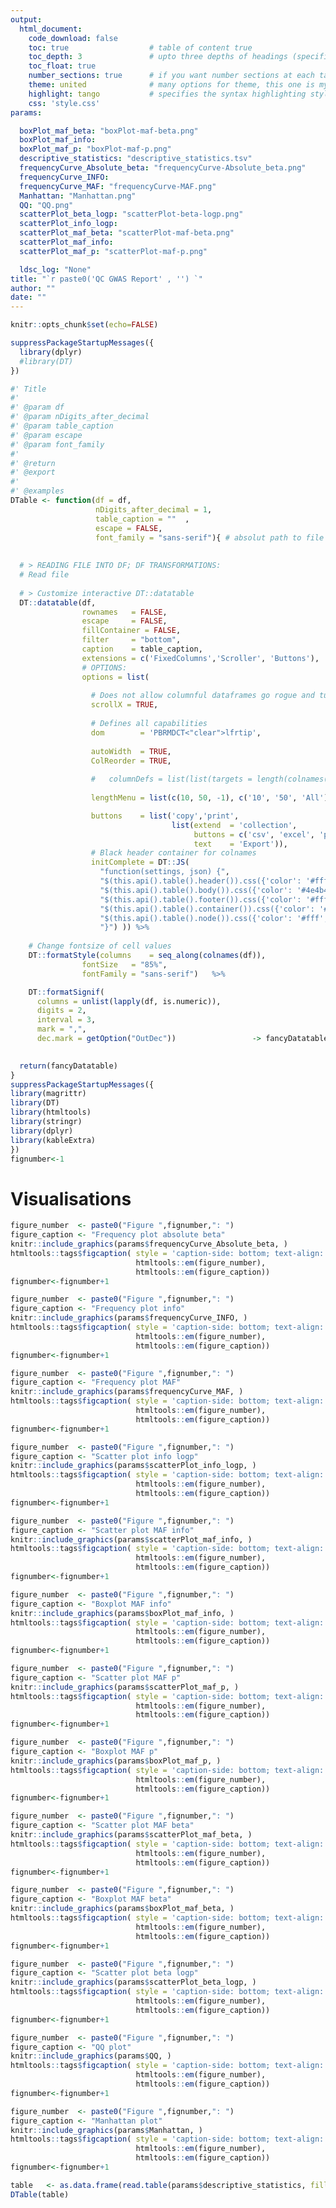 ```yaml
---
output: 
  html_document:
    code_download: false
    toc: true                  # table of content true
    toc_depth: 3               # upto three depths of headings (specified by #, ## and ###)
    toc_float: true
    number_sections: true      # if you want number sections at each table header
    theme: united              # many options for theme, this one is my favorite.
    highlight: tango           # specifies the syntax highlighting style
    css: 'style.css'
params:

  boxPlot_maf_beta: "boxPlot-maf-beta.png"
  boxPlot_maf_info:
  boxPlot_maf_p: "boxPlot-maf-p.png"
  descriptive_statistics: "descriptive_statistics.tsv"
  frequencyCurve_Absolute_beta: "frequencyCurve-Absolute_beta.png"
  frequencyCurve_INFO:
  frequencyCurve_MAF: "frequencyCurve-MAF.png"
  Manhattan: "Manhattan.png"
  QQ: "QQ.png"
  scatterPlot_beta_logp: "scatterPlot-beta-logp.png"
  scatterPlot_info_logp:
  scatterPlot_maf_beta: "scatterPlot-maf-beta.png"
  scatterPlot_maf_info:
  scatterPlot_maf_p: "scatterPlot-maf-p.png"

  ldsc_log: "None"
title: "`r paste0('QC GWAS Report' , '') `"
author: ""
date: ""
---
```




```r
knitr::opts_chunk$set(echo=FALSE)
```

```r
suppressPackageStartupMessages({
  library(dplyr)
  #library(DT)
})

#' Title
#'
#' @param df 
#' @param nDigits_after_decimal 
#' @param table_caption 
#' @param escape 
#' @param font_family 
#'
#' @return
#' @export
#'
#' @examples
DTable <- function(df = df,
                   nDigits_after_decimal = 1,
                   table_caption = ""  ,
                   escape = FALSE,
                   font_family = "sans-serif"){ # absolut path to file
  
  
  # > READING FILE INTO DF; DF TRANSFORMATIONS:
  # Read file
  
  # > Customize interactive DT::datatable
  DT::datatable(df, 
                rownames   = FALSE,
                escape     = FALSE,
                fillContainer = FALSE,
                filter     = "bottom",
                caption    = table_caption,
                extensions = c('FixedColumns','Scroller', 'Buttons'),
                # OPTIONS:
                options = list(
                  
                  # Does not allow columnful dataframes go rogue and tucks them in to fit page width
                  scrollX = TRUE,
                  
                  # Defines all capabilities
                  dom        = 'PBRMDCT<"clear">lfrtip',
                  
                  autoWidth  = TRUE,
                  ColReorder = TRUE,
  
                  #   columnDefs = list(list(targets = length(colnames(df)), visible = TRUE)))),
                  
                  lengthMenu = list(c(10, 50, -1), c('10', '50', 'All')),

                  buttons    = list('copy','print', 
                                    list(extend  = 'collection',
                                         buttons = c('csv', 'excel', 'pdf'),
                                         text    = 'Export')),
                  # Black header container for colnames
                  initComplete = DT::JS(
                    "function(settings, json) {",
                    "$(this.api().table().header()).css({'color': '#fff','font-family': 'sans-serif', 'background-color': '#4e4b4c'});",
                    "$(this.api().table().body()).css({'color': '#4e4b4c','font-family': 'sans-serif',   'text-align' : 'center'});",
                    "$(this.api().table().footer()).css({'color': '#fff','font-family': 'sans-serif'});",
                    "$(this.api().table().container()).css({'color': '#fff','font-family': 'sans-serif', 'outline-color' : '#4e4b4c' });",
                    "$(this.api().table().node()).css({'color': '#fff','font-family': 'sans-serif'});",
                    "}") )) %>% 
    
    # Change fontsize of cell values
    DT::formatStyle(columns    = seq_along(colnames(df)), 
                fontSize   = "85%",
                fontFamily = "sans-serif")   %>%

    DT::formatSignif(
      columns = unlist(lapply(df, is.numeric)),
      digits = 2,
      interval = 3,
      mark = ",",
      dec.mark = getOption("OutDec"))                 -> fancyDatatable

  
  return(fancyDatatable)  
}
suppressPackageStartupMessages({
library(magrittr)
library(DT)
library(htmltools)
library(stringr)
library(dplyr)
library(kableExtra)
})
fignumber<-1
```

# Visualisations
```r
figure_number  <- paste0("Figure ",fignumber,": ")
figure_caption <- "Frequency plot absolute beta"
knitr::include_graphics(params$frequencyCurve_Absolute_beta, )
htmltools::tags$figcaption( style = 'caption-side: bottom; text-align: center; font-size: 85%%; color: #71879d',
                            htmltools::em(figure_number),
                            htmltools::em(figure_caption))
fignumber<-fignumber+1
```
```r
figure_number  <- paste0("Figure ",fignumber,": ")
figure_caption <- "Frequency plot info"
knitr::include_graphics(params$frequencyCurve_INFO, )
htmltools::tags$figcaption( style = 'caption-side: bottom; text-align: center; font-size: 85%%; color: #71879d',
                            htmltools::em(figure_number),
                            htmltools::em(figure_caption))
fignumber<-fignumber+1
```
```r
figure_number  <- paste0("Figure ",fignumber,": ")
figure_caption <- "Frequency plot MAF"
knitr::include_graphics(params$frequencyCurve_MAF, )
htmltools::tags$figcaption( style = 'caption-side: bottom; text-align: center; font-size: 85%%; color: #71879d',
                            htmltools::em(figure_number),
                            htmltools::em(figure_caption))
fignumber<-fignumber+1                            
```
```r
figure_number  <- paste0("Figure ",fignumber,": ")
figure_caption <- "Scatter plot info logp"
knitr::include_graphics(params$scatterPlot_info_logp, )
htmltools::tags$figcaption( style = 'caption-side: bottom; text-align: center; font-size: 85%%; color: #71879d',
                            htmltools::em(figure_number),
                            htmltools::em(figure_caption))
fignumber<-fignumber+1
```
```r
figure_number  <- paste0("Figure ",fignumber,": ")
figure_caption <- "Scatter plot MAF info"
knitr::include_graphics(params$scatterPlot_maf_info, )
htmltools::tags$figcaption( style = 'caption-side: bottom; text-align: center; font-size: 85%%; color: #71879d',
                            htmltools::em(figure_number),
                            htmltools::em(figure_caption))
fignumber<-fignumber+1
```
```r
figure_number  <- paste0("Figure ",fignumber,": ")
figure_caption <- "Boxplot MAF info"
knitr::include_graphics(params$boxPlot_maf_info, )
htmltools::tags$figcaption( style = 'caption-side: bottom; text-align: center; font-size: 85%%; color: #71879d',
                            htmltools::em(figure_number),
                            htmltools::em(figure_caption))
fignumber<-fignumber+1
```
```r
figure_number  <- paste0("Figure ",fignumber,": ")
figure_caption <- "Scatter plot MAF p"
knitr::include_graphics(params$scatterPlot_maf_p, )
htmltools::tags$figcaption( style = 'caption-side: bottom; text-align: center; font-size: 85%%; color: #71879d',
                            htmltools::em(figure_number),
                            htmltools::em(figure_caption))
fignumber<-fignumber+1
```
```r
figure_number  <- paste0("Figure ",fignumber,": ")
figure_caption <- "Boxplot MAF p"
knitr::include_graphics(params$boxPlot_maf_p, )
htmltools::tags$figcaption( style = 'caption-side: bottom; text-align: center; font-size: 85%%; color: #71879d',
                            htmltools::em(figure_number),
                            htmltools::em(figure_caption))
fignumber<-fignumber+1
```
```r
figure_number  <- paste0("Figure ",fignumber,": ")
figure_caption <- "Scatter plot MAF beta"
knitr::include_graphics(params$scatterPlot_maf_beta, )
htmltools::tags$figcaption( style = 'caption-side: bottom; text-align: center; font-size: 85%%; color: #71879d',
                            htmltools::em(figure_number),
                            htmltools::em(figure_caption))
fignumber<-fignumber+1
```
```r
figure_number  <- paste0("Figure ",fignumber,": ")
figure_caption <- "Boxplot MAF beta"
knitr::include_graphics(params$boxPlot_maf_beta, )
htmltools::tags$figcaption( style = 'caption-side: bottom; text-align: center; font-size: 85%%; color: #71879d',
                            htmltools::em(figure_number),
                            htmltools::em(figure_caption))
fignumber<-fignumber+1
```
```r
figure_number  <- paste0("Figure ",fignumber,": ")
figure_caption <- "Scatter plot beta logp"
knitr::include_graphics(params$scatterPlot_beta_logp, )
htmltools::tags$figcaption( style = 'caption-side: bottom; text-align: center; font-size: 85%%; color: #71879d',
                            htmltools::em(figure_number),
                            htmltools::em(figure_caption))
fignumber<-fignumber+1
```
```r
figure_number  <- paste0("Figure ",fignumber,": ")
figure_caption <- "QQ plot"
knitr::include_graphics(params$QQ, )
htmltools::tags$figcaption( style = 'caption-side: bottom; text-align: center; font-size: 85%%; color: #71879d',
                            htmltools::em(figure_number),
                            htmltools::em(figure_caption))
fignumber<-fignumber+1
```

```r
figure_number  <- paste0("Figure ",fignumber,": ")
figure_caption <- "Manhattan plot"
knitr::include_graphics(params$Manhattan, )
htmltools::tags$figcaption( style = 'caption-side: bottom; text-align: center; font-size: 85%%; color: #71879d',
                            htmltools::em(figure_number),
                            htmltools::em(figure_caption))
fignumber<-fignumber+1
```

```r
table   <- as.data.frame(read.table(params$descriptive_statistics, fill = T, sep = "\t", header = T),stringsAsFactors=F)
DTable(table)
```

